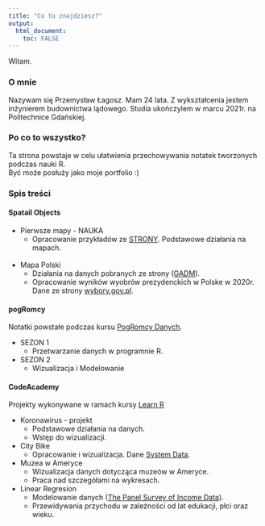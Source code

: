 ```yaml
---
title: "Co tu znajdziesz?"
output:
  html_document:
    toc: FALSE  
---
```

    
Witam. <br>

### **O mnie**  
Nazywam się Przemysław Łagosz. Mam 24 lata. Z wykształcenia jestem inżynierem budownictwa lądowego.
Studia ukończylem w marcu 2021r. na Politechnice Gdańskiej.

### **Po co to wszystko?**  
Ta strona powstaje w celu ułatwienia przechowywania notatek tworzonych podczas nauki R.  
Być może posłuży jako moje portfolio :)

### **Spis treści**

#### **Spatail Objects**  

- Pierwsze mapy - NAUKA  
  - Opracowanie przykładów ze [STRONY](https://www.r-spatial.org/r/2018/10/25/ggplot2-sf.html). Podstawowe działania na mapach.  
  <br>
- Mapa Polski   
  - Działania na danych pobranych ze strony ([GADM](https://gadm.org/download_country_v3.html)).    
  - Opracowanie wyników wyobrów prezydenckich w Polske w 2020r. Dane ze strony [wybory.gov.pl](https://wybory.gov.pl/index/?language=pl&tab=wybory&accessibility=off).  

#### **pogRomcy** 

Notatki powstałe podczas kursu [PogRomcy Danych](http://pogromcydanych.icm.edu.pl/#).  

- SEZON 1  
  - Przetwarzanie danych w programnie R.  
- SEZON 2  
  - Wizualizacja i Modelowanie  
 
#### **CodeAcademy**  

Projekty wykonywane w ramach kursy [Learn R](https://www.codecademy.com/learn/paths/analyze-data-with-r)  

- Koronawirus - projekt  
  - Podstawowe działania na danych.  
  - Wstęp do wizualizacji.  
- City Bike  
  - Opracowanie i wizualizacja. Dane [System Data](https://www.citibikenyc.com/system-data).  
- Muzea w Ameryce  
  - Wizualizacja danych dotycząca muzeów w Ameryce.  
  - Praca nad szczegółami na wykresach.  
- Linear Regresion  
  - Modelowanie danych ([The Panel Survey of Income Data](https://psidonline.isr.umich.edu/)).  
  - Przewidywania przychodu w zależności od lat edukacji, płci oraz wieku.

